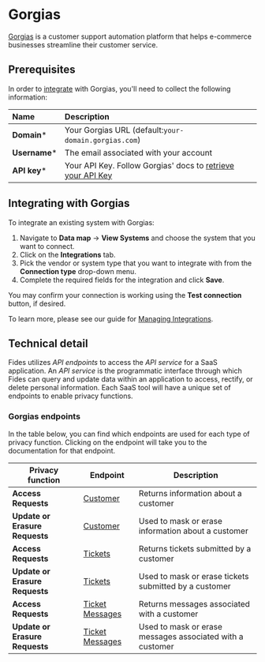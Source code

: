 # Gorgias
[Gorgias](https://www.gorgias.com/) is a customer support automation platform that helps e-commerce businesses streamline their customer service.

## Prerequisites

In order to [integrate](/user-guides/integrations) with Gorgias, you'll need to collect the following information:

| Name                       | Description                                                                                                                             |
| :------------------------- | :-------------------------------------------------------------------------------------------------------------------------------------- |
| **Domain***                | Your Gorgias URL (default:`your-domain.gorgias.com`) |
| **Username***              | The email associated with your account |
| **API key***               | Your API Key. Follow Gorgias' docs to [retrieve your API Key](https://developers.gorgias.com/docs/access-tokens-api-keys) |


## Integrating with Gorgias
To integrate an existing system with Gorgias:

1. Navigate to **Data map** → **View Systems** and choose the system that you want to connect.
2. Click on the **Integrations** tab.
3. Pick the vendor or system type that you want to integrate with from the **Connection type** drop-down menu.
4. Complete the required fields for the integration and click **Save**. 

You may confirm your connection is working using the **Test connection** button, if desired.

To learn more, please see our guide for [Managing Integrations](/user-guides/integrations/manage-integrations).

## Technical detail 

Fides utilizes _API endpoints_ to access the _API service_ for a SaaS application. An _API service_ is the programmatic interface through which Fides can query and update data within an application to access, rectify, or delete personal information. Each SaaS tool will have a unique set of endpoints to enable privacy functions. 

### Gorgias endpoints
In the table below, you can find which endpoints are used for each type of privacy function. Clicking on the endpoint will take you to the documentation for that endpoint.

| Privacy function | Endpoint | Description |
|----|----|----|
| **Access Requests**           | [Customer](https://developers.gorgias.com/reference/get_api-customers) | Returns information about a customer |
| **Update or Erasure Requests** | [Customer](https://developers.gorgias.com/reference/put_api-customers-id) | Used to mask or erase information about a customer  |
| **Access Requests**           | [Tickets](https://developers.gorgias.com/reference/get_api-tickets) | Returns tickets submitted by a customer |
| **Update or Erasure Requests** | [Tickets](https://developers.gorgias.com/reference/put_api-tickets-id) | Used to mask or erase tickets submitted by a customer |
| **Access Requests**           | [Ticket Messages](https://developers.gorgias.com/reference/get_api-messages) | Returns messages associated with a customer |
| **Update or Erasure Requests** | [Ticket Messages](https://developers.gorgias.com/reference/put_api-tickets-ticket-id-messages-id) | Used to mask or erase messages associated with a customer |

